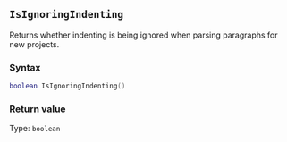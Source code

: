 ::: {.minipage data-latex="{\textwidth}"}
## `IsIgnoringIndenting`

Returns whether indenting is being ignored when parsing paragraphs for new projects.

### Syntax {-}

``` .lua
boolean IsIgnoringIndenting()
```

### Return value {-}

Type: `boolean`
:::
